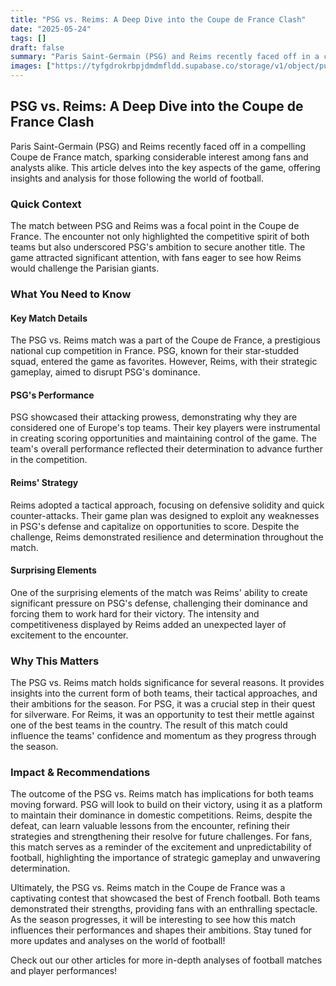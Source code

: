 ```yaml
---
title: "PSG vs. Reims: A Deep Dive into the Coupe de France Clash"
date: "2025-05-24"
tags: []
draft: false
summary: "Paris Saint-Germain (PSG) and Reims recently faced off in a compelling Coupe de France match, sparking considerable interest among fans and analysts alike. This article delves into the key aspects of the game, offering insights and analysis for those following the world of football."
images: ["https://tyfgdrokrbpjdmdmfldd.supabase.co/storage/v1/object/public/image/2025-05-25-00-04-27-748+02-00.jpg"]
---
```




## PSG vs. Reims: A Deep Dive into the Coupe de France Clash

Paris Saint-Germain (PSG) and Reims recently faced off in a compelling Coupe de France match, sparking considerable interest among fans and analysts alike. This article delves into the key aspects of the game, offering insights and analysis for those following the world of football.

### Quick Context

The match between PSG and Reims was a focal point in the Coupe de France. The encounter not only highlighted the competitive spirit of both teams but also underscored PSG's ambition to secure another title. The game attracted significant attention, with fans eager to see how Reims would challenge the Parisian giants.

### What You Need to Know

#### Key Match Details

The PSG vs. Reims match was a part of the Coupe de France, a prestigious national cup competition in France. PSG, known for their star-studded squad, entered the game as favorites. However, Reims, with their strategic gameplay, aimed to disrupt PSG's dominance.

#### PSG's Performance

PSG showcased their attacking prowess, demonstrating why they are considered one of Europe's top teams. Their key players were instrumental in creating scoring opportunities and maintaining control of the game. The team's overall performance reflected their determination to advance further in the competition.

#### Reims' Strategy

Reims adopted a tactical approach, focusing on defensive solidity and quick counter-attacks. Their game plan was designed to exploit any weaknesses in PSG's defense and capitalize on opportunities to score. Despite the challenge, Reims demonstrated resilience and determination throughout the match.

#### Surprising Elements

One of the surprising elements of the match was Reims' ability to create significant pressure on PSG's defense, challenging their dominance and forcing them to work hard for their victory. The intensity and competitiveness displayed by Reims added an unexpected layer of excitement to the encounter.

### Why This Matters

The PSG vs. Reims match holds significance for several reasons. It provides insights into the current form of both teams, their tactical approaches, and their ambitions for the season. For PSG, it was a crucial step in their quest for silverware. For Reims, it was an opportunity to test their mettle against one of the best teams in the country. The result of this match could influence the teams' confidence and momentum as they progress through the season.

### Impact & Recommendations

The outcome of the PSG vs. Reims match has implications for both teams moving forward. PSG will look to build on their victory, using it as a platform to maintain their dominance in domestic competitions. Reims, despite the defeat, can learn valuable lessons from the encounter, refining their strategies and strengthening their resolve for future challenges. For fans, this match serves as a reminder of the excitement and unpredictability of football, highlighting the importance of strategic gameplay and unwavering determination.

Ultimately, the PSG vs. Reims match in the Coupe de France was a captivating contest that showcased the best of French football. Both teams demonstrated their strengths, providing fans with an enthralling spectacle. As the season progresses, it will be interesting to see how this match influences their performances and shapes their ambitions. Stay tuned for more updates and analyses on the world of football!

Check out our other articles for more in-depth analyses of football matches and player performances!

